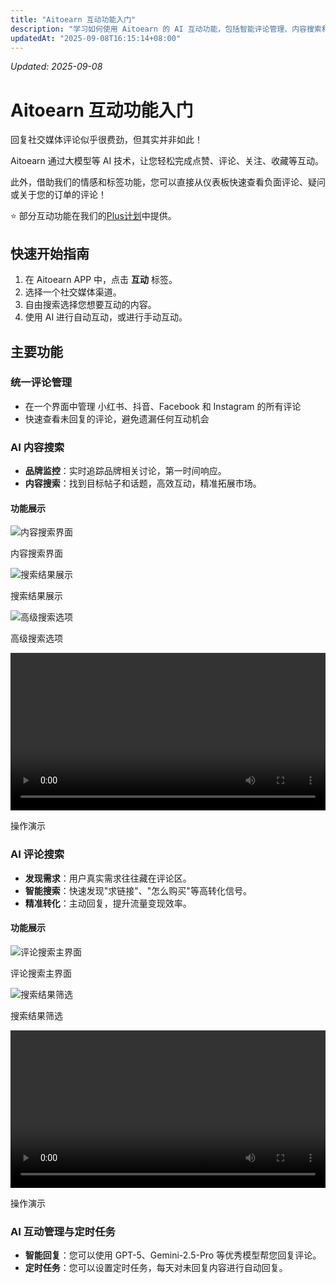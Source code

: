 ```yaml
---
title: "Aitoearn 互动功能入门"
description: "学习如何使用 Aitoearn 的 AI 互动功能，包括智能评论管理、内容搜索和自动回复等功能。"
updatedAt: "2025-09-08T16:15:14+08:00"
---
```

<!-- UPDATED_AT -->
_Updated: 2025-09-08_

# Aitoearn 互动功能入门

回复社交媒体评论似乎很费劲，但其实并非如此！

Aitoearn 通过大模型等 AI 技术，让您轻松完成点赞、评论、关注、收藏等互动。

此外，借助我们的情感和标签功能，您可以直接从仪表板快速查看负面评论、疑问或关于您的订单的评论！

⭐️ 部分互动功能在我们的[Plus计划](https://aitoearn.ai/en/pricing)中提供。

## 快速开始指南

1. 在 Aitoearn APP 中，点击 **互动** 标签。
2. 选择一个社交媒体渠道。
3. 自由搜索选择您想要互动的内容。
4. 使用 AI 进行自动互动，或进行手动互动。


## 主要功能

### 统一评论管理
- 在一个界面中管理 小红书、抖音、Facebook 和 Instagram 的所有评论
- 快速查看未回复的评论，避免遗漏任何互动机会

### AI 内容搜索

- **品牌监控**：实时追踪品牌相关讨论，第一时间响应。
- **内容搜索**：找到目标帖子和话题，高效互动，精准拓展市场。

#### 功能展示

<div style={{display: "flex", flexWrap: "wrap", gap: "16px", margin: "20px 0"}}>
  <div style={{flex: "1", minWidth: "200px"}}>
    <img src="../../../photo/contentsearch1.jpeg" alt="内容搜索界面" style={{width: "100%", borderRadius: "8px", border: "1px solid #e5e7eb"}} />
    <p style={{textAlign: "center", margin: "8px 0 0", color: "#6b7280", fontSize: "14px"}}>内容搜索界面</p>
  </div>
  <div style={{flex: "1", minWidth: "200px"}}>
    <img src="../../../photo/contentsearch2.jpeg" alt="搜索结果展示" style={{width: "100%", borderRadius: "8px", border: "1px solid #e5e7eb"}} />
    <p style={{textAlign: "center", margin: "8px 0 0", color: "#6b7280", fontSize: "14px"}}>搜索结果展示</p>
  </div>
  <div style={{flex: "1", minWidth: "200px"}}>
    <img src="../../../photo/contentsearch4.jpeg" alt="高级搜索选项" style={{width: "100%", borderRadius: "8px", border: "1px solid #e5e7eb"}} />
    <p style={{textAlign: "center", margin: "8px 0 0", color: "#6b7280", fontSize: "14px"}}>高级搜索选项</p>
  </div>
  <div style={{flex: "1", minWidth: "300px"}}>
    <video controls width="100%" style={{borderRadius: "8px", border: "1px solid #e5e7eb"}}>
      <source src="../../../photo/contentsearch0.mp4" type="video/mp4" />
      您的浏览器不支持视频播放。
    </video>
    <p style={{textAlign: "center", margin: "8px 0 0", color: "#6b7280", fontSize: "14px", fontWeight: "500"}}>操作演示</p>
  </div>
</div>

### AI 评论搜索

- **发现需求**：用户真实需求往往藏在评论区。
- **智能搜索**：快速发现"求链接"、"怎么购买"等高转化信号。
- **精准转化**：主动回复，提升流量变现效率。

#### 功能展示

<div style={{display: "flex", flexWrap: "wrap", gap: "16px", margin: "20px 0"}}>
  <div style={{flex: "1", minWidth: "250px"}}>
    <img src="../../../photo/commentfilter.jpeg" alt="评论搜索主界面" style={{width: "100%", borderRadius: "8px", border: "1px solid #e5e7eb"}} />
    <p style={{textAlign: "center", margin: "8px 0 0", color: "#6b7280", fontSize: "14px"}}>评论搜索主界面</p>
  </div>
  <div style={{flex: "1", minWidth: "250px"}}>
    <img src="../../../photo/commentfilter2.jpeg" alt="搜索结果筛选" style={{width: "100%", borderRadius: "8px", border: "1px solid #e5e7eb"}} />
    <p style={{textAlign: "center", margin: "8px 0 0", color: "#6b7280", fontSize: "14px"}}>搜索结果筛选</p>
  </div>
  <div style={{flex: "1", minWidth: "400px"}}>
    <video controls width="100%" style={{borderRadius: "8px", border: "1px solid #e5e7eb"}}>
      <source src="../../../photo/commentfilter2.mp4" type="video/mp4" />
      您的浏览器不支持视频播放。
    </video>
    <p style={{textAlign: "center", margin: "8px 0 0", color: "#6b7280", fontSize: "14px", fontWeight: "500"}}>操作演示</p>
  </div>
</div>

### AI 互动管理与定时任务
- **智能回复**：您可以使用 GPT-5、Gemini-2.5-Pro 等优秀模型帮您回复评论。
- **定时任务**：您可以设置定时任务，每天对未回复内容进行自动回复。
